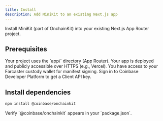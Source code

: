 ```yaml
---
title: Install
description: Add MiniKit to an existing Next.js app
---
```


Install MiniKit (part of OnchainKit) into your existing Next.js App Router project.

## Prerequisites

<AccordionGroup>
<Accordion title="Next.js App Router">
Your project uses the `app/` directory (App Router).
</Accordion>
<Accordion title="Deployment">
Your app is deployed and publicly accessible over HTTPS (e.g., Vercel).
</Accordion>
<Accordion title="Farcaster account">
You have access to your Farcaster custody wallet for manifest signing.
</Accordion>
<Accordion title="CDP account (for API key)">
Sign in to Coinbase Developer Platform to get a Client API key.
</Accordion>
</AccordionGroup>

## Install dependencies

```bash
npm install @coinbase/onchainkit
```

<Check>
Verify `@coinbase/onchainkit` appears in your `package.json`.
</Check>




